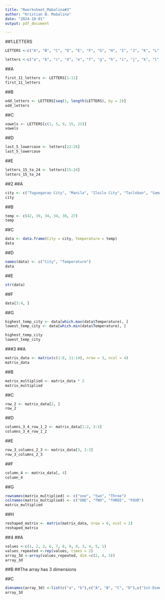 ```yaml
---
title: "Rworksheet_Mabalina#3"
author: "Kristian B. Mabalina"
date: "2024-10-01"
output: pdf_document

---
```

##1.LETTERS 
```R
LETTERS <-c("A", "B", "C", "D", "E", "F", "G", "H", "I", "J", "K", "L", "M", "N", "O", "P", "Q", "R", "S", "T", "U", "V", "W", "X", "Y", "Z")
```

```r
letters <-c("a", "b", "c", "d", "e", "f", "g", "h", "i", "j", "k", "l", "m", "n", "o", "p", "q", "r", "s","t", "u", "v", "w", "x", "y", "z")
```
##A
```r
first_11_letters <- LETTERS[1:11]
first_11_letters
```
##B
```r
odd_letters <- LETTERS[seq(1, length(LETTERS), by = 2)]
odd_letters
```
##C
```r
vowels <- LETTERS[c(1, 5, 9, 15, 21)]  
vowels
```
##D
```r
last_5_lowercase <- letters[22:26]
last_5_lowercase
```
##E
```r
letters_15_to_24 <- letters[15:24]
letters_15_to_24
```
##2
##A
```r
city <- c("Tuguegarao City", "Manila", "Iloilo City", "Tacloban", "Samal Island", "Davao City")
city
```
##B
```r
temp <- c(42, 39, 34, 34, 30, 27)
temp
```
##C
```r
data <- data.frame(City = city, Temperature = temp)
data
```
##D
```r
names(data) <- c("City", "Temperature")
data
```
##E
```r
str(data)
```
##F
```r
data[3:4, ]
```
##G
```r
highest_temp_city <- data[which.max(data$Temperature), ]
lowest_temp_city <- data[which.min(data$Temperature), ]

highest_temp_city
lowest_temp_city
```
###3
##A
```r
matrix_data <- matrix(c(1:8, 11:14), nrow = 3, ncol = 4)
matrix_data
```
##B
```r
matrix_multiplied <- matrix_data * 2
matrix_multiplied
```
##C
```r
row_2 <- matrix_data[2, ]
row_2
```
##D
```r
columns_3_4_row_1_2 <- matrix_data[1:2, 3:4]
columns_3_4_row_1_2
```
##E
```r
row_3_columns_2_3 <- matrix_data[3, 2:3]
row_3_columns_2_3
```
##F
```r
column_4 <- matrix_data[, 4]
column_4
```
##G
```r
rownames(matrix_multiplied) <- c("one", "two", "Three")
colnames(matrix_multiplied) <- c("ONE", "TWO", "THREE", "FOUR")
matrix_multiplied
```
##H
```r
reshaped_matrix <- matrix(matrix_data, nrow = 6, ncol = 2)
reshaped_matrix
```
##4
##A
```r

values <-c(1, 2, 3, 6, 7, 8, 9, 0, 3, 4, 5, 1)
values_repeated <-rep(values, times = 2)
array_3d <-array(values_repeated, dim =c(2, 4, 3))
array_3d
```
##B
##The array has 3 dimensions

##C
```r
dimnames(array_3d) <-list(c("a", "b"),c("A", "B", "C", "D"),c("1st-Dimensional Array", "2nd-Dimensional Array", "3rd-Dimensional Array")) 
array_3d
```

